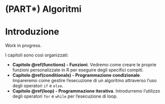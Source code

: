 # (PART\*) Algoritmi {-}

# Introduzione {#third-section -}

<!-- TODO -->
Work in progress.

I capitoli sono così organizzati:

- **Capitolo \@ref(functions) - Funzioni**. Vedremo come creare le proprie funzioni personalizzate in R per eseguire degli specifici compiti.
- **Capitolo \@ref(conditionals) - Programmazione condizionale**. Impareremo come gestire l'esecuzione di un algoritmo attraverso l'uso degli operatori `if` e `else`.
- **Capitolo \@ref(loop) - Programmazione iterativa**. Introdurremo l'utilizzo degli operatori `for` e `while` per l'esecuzione di loop.
